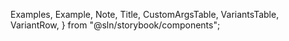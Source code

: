 
  Examples,
  Example,
  Note,
  Title,
  CustomArgsTable,
  VariantsTable,
  VariantRow,
} from "@sln/storybook/components";


<Meta title="UI/EmptyScreen" component={EmptyScreen} />

<Title title="EmptyScreen" suffix="Brief" subtitle="Version 2.0 — Last Update: 05 jan 2023" />

## Definition

An empty state is where no info/ apps are added to a page with typically content. There must be a text that prompts users to learn more about why they see this state if necessary.
The CTA button can prompt the user to add the info/ apps needed for the page.

<Canvas>
  <Story
    name="EmptyScreen"
    args={{
      headline: "Empty state header",
      description:
        "Do consectetur qui ex deserunt do est veniam commodo. Eiusmod eiusmod dolore nostrud pariatur mollit sit commodo.",
      buttonText: "Learn More",
    }}
    argTypes={{
      headline: {
        control: "text",
      },
      description: {
        control: "text",
      },
      buttonText: {
        control: "text",
      },
    }}>
    {({ headline, description, buttonText }) => (
      <VariantsTable titles={[]} columnMinWidth={150}>
        <VariantRow variant="Default">
          <EmptyScreen
            Icon="calendar"
            headline={headline}
            description={description}
            buttonText={buttonText}
            buttonOnClick={() => alert("Learned More!!")}
          />
        </VariantRow>
      </VariantsTable>
    )}
  </Story>
</Canvas>
